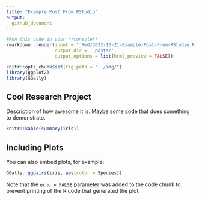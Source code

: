 ```yaml
---
title: "Example Post From RStudio"
output: 
  github_document
---
```


```r
#Run this code in your **console**
rmarkdown::render(input = "_Rmd/2022-10-21-Example-Post-From-RStudio.Rmd", 
                  output_dir = '_posts/', 
                  output_options = list(html_preview = FALSE))
```

```r
knitr::opts_chunk$set(fig.path = "../img/")
library(ggplot2)
library(GGally)
```

## Cool Research Project

Description of how awesome it is.  Maybe some code that does something to demonstrate.

```r
knitr::kable(summary(iris))
```

## Including Plots

You can also embed plots, for example:

```r
GGally::ggpairs(iris, aes(color = Species))
```

Note that the `echo = FALSE` parameter was added to the code chunk to prevent printing of the R code that generated the plot.
